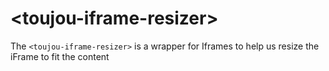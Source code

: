 # &lt;toujou-iframe-resizer&gt;
The `<toujou-iframe-resizer>` is a wrapper for Iframes to help us resize the iFrame to fit the content
